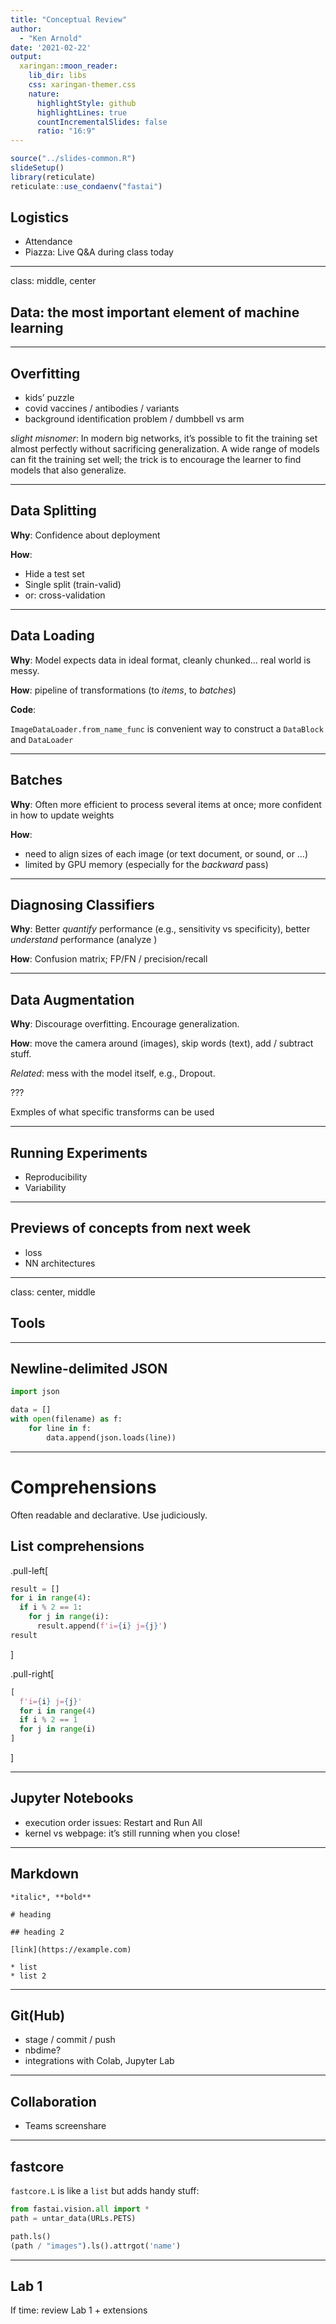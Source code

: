 ```yaml
---
title: "Conceptual Review"
author: 
  - "Ken Arnold"
date: '2021-02-22'
output:
  xaringan::moon_reader:
    lib_dir: libs
    css: xaringan-themer.css
    nature:
      highlightStyle: github
      highlightLines: true
      countIncrementalSlides: false
      ratio: "16:9"
---
```


```r
source("../slides-common.R")
slideSetup()
library(reticulate)
reticulate::use_condaenv("fastai")
```

## Logistics

* Attendance
* Piazza: Live Q&A during class today

---

class: middle, center

## Data: the most important element of machine learning

---

## Overfitting

* kids' puzzle
* covid vaccines / antibodies / variants
* background identification problem / dumbbell vs arm

*slight misnomer*: In modern big networks, it's possible to fit the training set almost perfectly without sacrificing generalization. A wide range of models can fit the training set well; the trick is to encourage the learner to find models that also generalize.

---

## Data Splitting

**Why**: Confidence about deployment

**How**:

* Hide a test set
* Single split (train-valid)
* or: cross-validation

---

## Data Loading

**Why**: Model expects data in ideal format, cleanly chunked... real world is messy.

**How**: pipeline of transformations (to *items*, to *batches*)

**Code**:

`ImageDataLoader.from_name_func` is convenient way to construct a `DataBlock`
and `DataLoader`

---

## Batches

**Why**: Often more efficient to process several items at once; more confident in how to update weights

**How**:

* need to align sizes of each image (or text document, or sound, or ...)
* limited by GPU memory (especially for the *backward* pass)

---

## Diagnosing Classifiers

**Why**: Better *quantify* performance (e.g., sensitivity vs specificity), better *understand* performance (analyze )

**How**: Confusion matrix; FP/FN / precision/recall

---

## Data Augmentation

**Why**: Discourage overfitting. Encourage generalization.

**How**: move the camera around (images), skip words (text), add / subtract stuff.

*Related*: mess with the model itself, e.g., Dropout.

???

Exmples of what specific transforms can be used

---

## Running Experiments
* Reproducibility
* Variability

---

## Previews of concepts from next week

* loss
* NN architectures

---

class: center, middle

## Tools

---

## Newline-delimited JSON

```python
import json

data = []
with open(filename) as f:
    for line in f:
        data.append(json.loads(line))
```

---

# Comprehensions

Often readable and declarative. Use judiciously.

## List comprehensions

.pull-left[
```python
result = []
for i in range(4):
  if i % 2 == 1:
    for j in range(i):
      result.append(f'i={i} j={j}')
result
```
]

.pull-right[
```python
[
  f'i={i} j={j}'
  for i in range(4)
  if i % 2 == 1
  for j in range(i)
]
```
]

---

## Jupyter Notebooks

* execution order issues: Restart and Run All
* kernel vs webpage: it's still running when you close!

---

## Markdown

```
*italic*, **bold**

# heading

## heading 2

[link](https://example.com)

* list
* list 2
```

---

## Git(Hub)

* stage / commit / push
* nbdime?
* integrations with Colab, Jupyter Lab

---

## Collaboration

* Teams screenshare

---

## fastcore

`fastcore.L` is like a `list` but adds handy stuff:

```python
from fastai.vision.all import *
path = untar_data(URLs.PETS)

path.ls()
(path / "images").ls().attrgot('name')
```


---

## Lab 1
  If time: review Lab 1 + extensions
